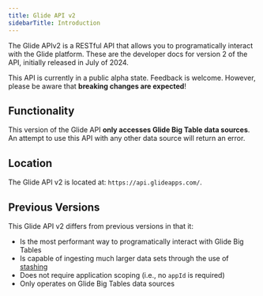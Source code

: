 ```yaml
---
title: Glide API v2
sidebarTitle: Introduction
---
```


The Glide APIv2 is a RESTful API that allows you to programatically interact with the Glide platform. These are the developer docs for version 2 of the API, initially released in July of 2024.

<Warning>This API is currently in a public alpha state. Feedback is welcome. However, please be aware that **breaking changes are expected**!</Warning>

## Functionality

This version of the Glide API **only accesses Glide Big Table data sources**. An attempt to use this API with any other data source will return an error.

## Location

The Glide API v2 is located at: `https://api.glideapps.com/`.

## Previous Versions

This Glide API v2 differs from previous versions in that it:

- Is the most performant way to programatically interact with Glide Big Tables
- Is capable of ingesting much larger data sets through the use of [stashing](/api-reference/v2/stashing/introduction)
- Does not require application scoping (i.e., no `appId` is required)
- Only operates on Glide Big Tables data sources